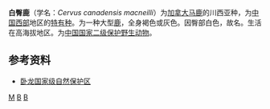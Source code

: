 {{Infraspeciesbox
| genus = Cervus
| species = canadensis
| subspecies = macneilli
| authority = Lydekker，1909
}}
'''白臀鹿'''（学名：''Cervus canadensis macneilli''）为[[加拿大马鹿|加拿大马鹿]]的川西亚种，为[[中国西部|中国西部]]地区的[[特有种|特有种]]。为一种大型[[鹿|鹿]]，全身褐色或灰色。因臀部白色，故名。生活在高海拔地区。为[[中国国家重点保护野生动物名录|中国国家二级保护野生动物]]。

==参考资料==
* [https://web.archive.org/web/20101231011545/http://www.chinawolong.com/productread.asp?id=3 卧龙国家级自然保护区]

{{Taxonbar}}
[[Category:鹿属|M]]
[[Category:_中国国家二级保护动物|B]]
[[Category:1909年描述的动物|B]]